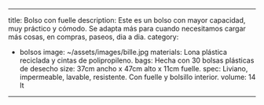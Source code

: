 ---
﻿title: Bolso con fuelle
description: Este es un bolso con mayor capacidad, muy práctico y cómodo. Se adapta más para cuando necesitamos cargar más cosas, en compras, paseos, dia a dia.
category: 
- bolsos
image: ~/assets/images/bille.jpg
materials: Lona plástica reciclada y cintas de polipropileno.
bags: Hecha con 30 bolsas plásticas de desecho
size: 37cm ancho x 47cm alto x 11cm fuelle.
spec: Liviano, impermeable, lavable, resistente. Con fuelle y bolsillo interior.
volume: 14 lt
----